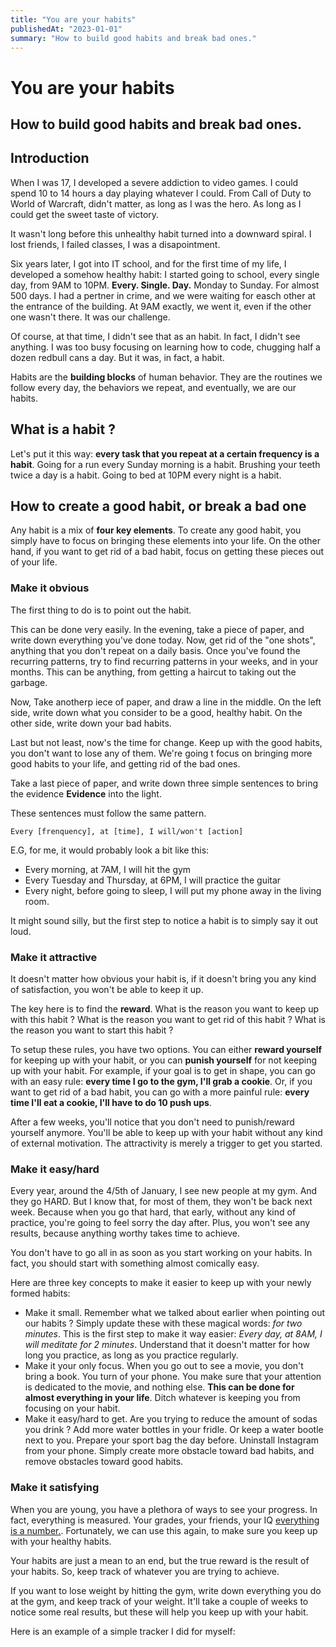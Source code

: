 ```yaml
---
title: "You are your habits"
publishedAt: "2023-01-01"
summary: "How to build good habits and break bad ones."
---
```


# You are your habits

## How to build good habits and break bad ones.

## Introduction

When I was 17, I developed a severe addiction to video games. I could spend 10 to 14 hours a day playing whatever I could. From Call of Duty to World of Warcraft, didn't matter, as long as I was the hero. As long as I could get the sweet taste of victory.

It wasn't long before this unhealthy habit turned into a downward spiral. I lost friends, I failed classes, I was a disapointment.

Six years later, I got into IT school, and for the first time of my life, I developed a somehow healthy habit: I started going to school, every single day, from 9AM to 10PM. **Every. Single. Day.** Monday to Sunday. For almost 500 days. I had a pertner in crime, and we were waiting for easch other at the entrance of the building. At 9AM exactly, we went it, even if the other one wasn't there. It was our challenge.

Of course, at that time, I didn't see that as an habit. In fact, I didn't see anything. I was too busy focusing on learning how to code, chugging half a dozen redbull cans a day. But it was, in fact, a habit.

Habits are the **building blocks** of human behavior. They are the routines we follow every day, the behaviors we repeat, and eventually, we are our habits.

## What is a habit ?

Let's put it this way: **every task that you repeat at a certain frequency is a habit**. Going for a run every Sunday morning is a habit. Brushing your teeth twice a day is a habit. Going to bed at 10PM every night is a habit.

## How to create a good habit, or break a bad one

Any habit is a mix of **four key elements**. To create any good habit, you simply have to focus on bringing these elements into your life. On the other hand, if you want to get rid of a bad habit, focus on getting these pieces out of your life.

### Make it obvious

The first thing to do is to point out the habit.

This can be done very easily. In the evening, take a piece of paper, and write down everything you've done today. Now, get rid of the "one shots", anything that you don't repeat on a daily basis. Once you've found the recurring patterns, try to find recurring patterns in your weeks, and in your months. This can be anything, from getting a haircut to taking out the garbage.

Now, Take anotherp iece of paper, and draw a line in the middle. On the left side, write down what you consider to be a good, healthy habit. On the other side, write down your bad habits.

Last but not least, now's the time for change. Keep up with the good habits, you don't want to lose any of them. We're going t focus on bringing more good habits to your life, and getting rid of the bad ones.

Take a last piece of paper, and write down three simple sentences to bring the evidence **Evidence** into the light.

These sentences must follow the same pattern.

```
Every [frenquency], at [time], I will/won't [action]
```

E.G, for me, it would probably look a bit like this:

- Every morning, at 7AM, I will hit the gym
- Every Tuesday and Thursday, at 6PM, I will practice the guitar
- Every night, before going to sleep, I will put my phone away in the living room.

It might sound silly, but the first step to notice a habit is to simply say it out loud.

### Make it attractive

It doesn't matter how obvious your habit is, if it doesn't bring you any kind of satisfaction, you won't be able to keep it up.

The key here is to find the **reward**. What is the reason you want to keep up with this habit ? What is the reason you want to get rid of this habit ? What is the reason you want to start this habit ?

To setup these rules, you have two options. You can either **reward yourself** for keeping up with your habit, or you can **punish yourself** for not keeping up with your habit. For example, if your goal is to get in shape, you can go with an easy rule: **every time I go to the gym, I'll grab a cookie**. Or, if you want to get rid of a bad habit, you can go with a more painful rule: **every time I'll eat a cookie, I'll have to do 10 push ups**.

After a few weeks, you'll notice that you don't need to punish/reward yourself anymore. You'll be able to keep up with your habit without any kind of external motivation. The attractivity is merely a trigger to get you started.

### Make it easy/hard

Every year, around the 4/5th of January, I see new people at my gym. And they go HARD. But I know that, for most of them, they won't be back next week. Because when you go that hard, that early, without any kind of practice, you're going to feel sorry the day after. Plus, you won't see any results, because anything worthy takes time to achieve.

You don't have to go all in as soon as you start working on your habits. In fact, you should start with something almost comically easy.

Here are three key concepts to make it easier to keep up with your newly formed habits:

- Make it small. Remember what we talked about earlier when pointing out our habits ? Simply update these with these magical words: _for two minutes_. This is the first step to make it way easier: _Every day, at 8AM, I will meditate for 2 minutes_. Understand that it doesn't matter for how long you practice, as long as you practice regularly.
- Make it your only focus. When you go out to see a movie, you don't bring a book. You turn of your phone. You make sure that your attention is dedicated to the movie, and nothing else. **This can be done for almost everything in your life**. Ditch whatever is keeping you from focusing on your habit.
- Make it easy/hard to get. Are you trying to reduce the amount of sodas you drink ? Add more water bottles in your fridle. Or keep a water bootle next to you. Prepare your sport bag the day before. Uninstall Instagram from your phone. Simply create more obstacle toward bad habits, and remove obstacles toward good habits.

### Make it satisfying

When you are young, you have a plethora of ways to see your progress. In fact, everything is measured. Your grades, your friends, your IQ [everything is a number.](https://www.youtube.com/watch?v=_RCvJoti-QY). Fortunately, we can use this again, to make sure you keep up with your healthy habits.

Your habits are just a mean to an end, but the true reward is the result of your habits. So, keep track of whatever you are trying to achieve.

If you want to lose weight by hitting the gym, write down everything you do at the gym, and keep track of your weight. It'll take a couple of weeks to notice some real results, but these will help you keep up with your habit.

Here is an example of a simple tracker I did for myself:
